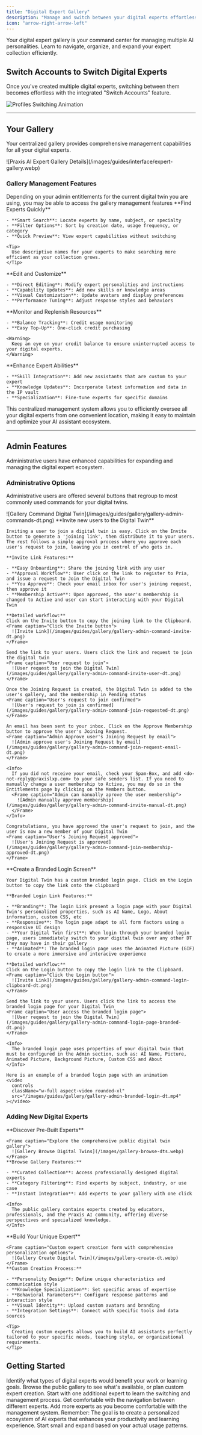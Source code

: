 ```yaml
---
title: "Digital Expert Gallery"
description: "Manage and switch between your digital experts effortlessly"
icon: "arrow-right-arrow-left"
---
```


<Info>
  Your digital expert gallery is your command center for managing multiple AI personalities. Learn to navigate, organize, and expand your expert collection efficiently.
</Info>

## Switch Accounts to Switch Digital Experts

Once you've created multiple digital experts, switching between them becomes effortless with the integrated "Switch Accounts" feature.

<Frame caption="Effortlessly switch between your digital experts using the intuitive navigation interface. Simply click the profile icon on the top right of the platform and choose switch accounts">
  <img
    src="/images/profiles-switching.gif"
    alt="Profiles Switching Animation"
    title="Digital Expert Profile Switching"
    style={{ width:"100%" }}
  />
</Frame>

---

## Your Gallery

Your centralized gallery provides comprehensive management capabilities for all your digital experts.

<Frame caption="Your expert gallery dashboard showing all available management options">
  ![Praxis AI Expert Gallery Details](/images/guides/interface/expert-gallery.webp)
</Frame>

### Gallery Management Features

<Note>
  Depending on your admin entitlements for the current digital twin you are using, you may be able to access the gallery management features
</Note>

<AccordionGroup>
  <Accordion title="Search & Discovery" icon="magnifying-glass">
    **Find Experts Quickly**

    - **Smart Search**: Locate experts by name, subject, or specialty
    - **Filter Options**: Sort by creation date, usage frequency, or category
    - **Quick Preview**: View expert capabilities without switching

    <Tip>
      Use descriptive names for your experts to make searching more efficient as your collection grows.
    </Tip>
  </Accordion>
  <Accordion title="Expert Management" icon="pen">
    **Edit and Customize**

    - **Direct Editing**: Modify expert personalities and instructions
    - **Capability Updates**: Add new skills or knowledge areas
    - **Visual Customization**: Update avatars and display preferences
    - **Performance Tuning**: Adjust response styles and behaviors
  </Accordion>
  <Accordion title="Credit Management" icon="credit-card">
    **Monitor and Replenish Resources**

    - **Balance Tracking**: Credit usage monitoring
    - **Easy Top-Up**: One-click credit purchasing

    <Warning>
      Keep an eye on your credit balance to ensure uninterrupted access to your digital experts.
    </Warning>
  </Accordion>
  <Accordion title="Capability Expansion" icon="rocket">
    **Enhance Expert Abilities**

    - **Skill Integration**: Add new assistants that are custom to your expert
    - **Knowledge Updates**: Incorporate latest information and data in the IP vault
    - **Specialization**: Fine-tune experts for specific domains
  </Accordion>
</AccordionGroup>

<Tip>
  This centralized management system allows you to efficiently oversee all your digital experts from one convenient location, making it easy to maintain and optimize your AI assistant ecosystem.
</Tip>

---

## Admin Features

Administrative users have enhanced capabilities for expanding and managing the digital expert ecosystem.

### Administrative Options

Administrative users are offered several buttons that regroup to most commonly used  commands for your digital twins.

<Frame caption="Admin Commands for a Digital Twin">
    ![Gallery Command Digital Twin](/images/guides/gallery/gallery-admin-commands-dt.png)
</Frame>

<Tabs>
  <Tab title="Invite">
    **Invite new users to the Digital Twin**

    Inviting a user to join a digital twin is easy. Click on the Invite button to generate a 'joining link', then distribute it to your users. 
    The rest follows a simple approval process where you approve each user's request to join, leaving you in control of who gets in.

    **Invite Link Features:**

    - **Easy Onboarding**: Share the joining link with any user 
    - **Approval Workflow**: User click on the link to register to Pria, and issue a request to Join the Digital Twin
    - **You Approve**: Check your email inbox for user's joining request, then approve it
    - **Membership Active**: Upon approved, the user's membership is changed to Active and user can start interacting with your Digital Twin 
    
    **Detailed workflow:**
    Click on the Invite button to copy the joining link to the Clipboard. 
    <Frame caption="Click the Invite button">
      ![Invite Link](/images/guides/gallery/gallery-admin-command-invite-dt.png)
    </Frame>
    
    Send the link to your users. Users click the link and request to join the digital twin
    <Frame caption="User request to join">
      ![User request to join the Digital Twin](/images/guides/gallery/gallery-admin-command-invite-user-dt.png)
    </Frame>
    
    Once the Joining Request is created, the Digital Twin is added to the user's gallery, and the membership in Pending status
    <Frame caption="User's request to join confirmed">
      ![User's request to join is confirmed](/images/guides/gallery/gallery-admin-command-join-requested-dt.png)
    </Frame>

    An email has been sent to your inbox. Click on the Approve Membership button to approve the user's Joining Request.
    <Frame caption="Admin Approve user's Joining Request by email">
      ![Admin approve user's Joining Request by email](/images/guides/gallery/gallery-admin-command-join-request-email-dt.png)
    </Frame>

    <Info>
      If you did not receive your email, check your Spam-Box, and add <do-not-reply@praxislxp.com> to your safe senders list. If you need to manually change a user membership to Active, you may do so in the Entitlements page by clicking on the Members button. 
      <Frame caption="Admin can manually aprove the user membership">
        ![Admin manually approve membership](/images/guides/gallery/gallery-admin-command-invite-manual-dt.png)
      </Frame>
    </Info>
    
    Congratulations, you have approved the user's request to join, and the user is now a new member of your Digital Twin
    <Frame caption="User's Joining Request approved">
      ![User's Joining Request is approved](/images/guides/gallery/gallery-admin-command-join-membership-approved-dt.png)
    </Frame>

  </Tab>

  <Tab title="Branded Login">
    **Create a Branded Login Screen**

    Your Digital Twin has a custom branded login page. Click on the Login button to copy the link onto the clipboard

    **Branded Login Link Features:**

    - **Branding**: The login Link present a login page with your Digital Twin's personalized properties, such as AI Name, Logo, About information, custom CSS, etc 
    - **Responsive**: The login page adapt to all form factors using a responsive UI design
    - **Your Digital Twin first**: When login through your branded login page, users immediately switch to your digital twin over any other DT they may have in their gallery
    - **Animated**: The branded login page uses the Animated Picture (GIF) to create a more immersive and interacive experience

    **Detailed workflow:**
    Click on the Login button to copy the login link to the Clipboard. 
    <Frame caption="Click the Login button">
      ![Invite Link](/images/guides/gallery/gallery-admin-command-login-clipboard-dt.png)
    </Frame>
    
    Send the link to your users. Users click the link to access the branded login page for your Digital Twin
    <Frame caption="User access the branded login page">
      ![User request to join the Digital Twin](/images/guides/gallery/gallery-admin-command-login-page-branded-dt.png)
    </Frame>
    
    <Info>
      The branded login page uses properties of your digital twin that must be configured in the Admin section, such as: AI Name, Picture, Animated Picture, Background Picture, Custom CSS and About
    </Info>
    
    Here is an example of a branded login page with an animation  
    <video
      controls
      className="w-full aspect-video rounded-xl"
      src="/images/guides/gallery/gallery-admin-branded-login-dt.mp4"
    ></video>

  </Tab>
</Tabs>

### Adding New Digital Experts

<Tabs>
  <Tab title="🔍 Browse Public Gallery">
    **Discover Pre-Built Experts**

    <Frame caption="Explore the comprehensive public digital twin gallery">
      ![Gallery Browse Digital Twins](/images/gallery-browse-dts.webp)
    </Frame>
    **Browse Gallery Features:**

    - **Curated Collection**: Access professionally designed digital experts
    - **Category Filtering**: Find experts by subject, industry, or use case
    - **Instant Integration**: Add experts to your gallery with one click

    <Info>
      The public gallery contains experts created by educators, professionals, and the Praxis AI community, offering diverse perspectives and specialized knowledge.
    </Info>
  </Tab>
  <Tab title="🛠️ Create Custom Expert">
    **Build Your Unique Expert**

    <Frame caption="Custom expert creation form with comprehensive personalization options">
      ![Gallery Create Digital Twin](/images/gallery-create-dt.webp)
    </Frame>
    **Custom Creation Process:**

    - **Personality Design**: Define unique characteristics and communication style
    - **Knowledge Specialization**: Set specific areas of expertise
    - **Behavioral Parameters**: Configure response patterns and interaction style
    - **Visual Identity**: Upload custom avatars and branding
    - **Integration Settings**: Connect with specific tools and data sources

    <Tip>
      Creating custom experts allows you to build AI assistants perfectly tailored to your specific needs, teaching style, or organizational requirements.
    </Tip>
  </Tab>
</Tabs>

## Getting Started

<Steps>
  <Step title="Assess Your Needs" icon="target">
    Identify what types of digital experts would benefit your work or learning goals.
  </Step>
  <Step title="Explore Options" icon="magnifying-glass">
    Browse the public gallery to see what's available, or plan custom expert creation.
  </Step>
  <Step title="Add Your First Expert" icon="plus">
    Start with one additional expert to learn the switching and management process.
  </Step>
  <Step title="Practice Switching" icon="shuffle">
    Get comfortable with the navigation between different experts.
  </Step>
  <Step title="Scale Gradually" icon="chart-line">
    Add more experts as you become comfortable with the management system.
  </Step>
</Steps>

<Info>
  Remember: The goal is to create a personalized ecosystem of AI experts that enhances your productivity and learning experience. Start small and expand based on your actual usage patterns.
</Info>